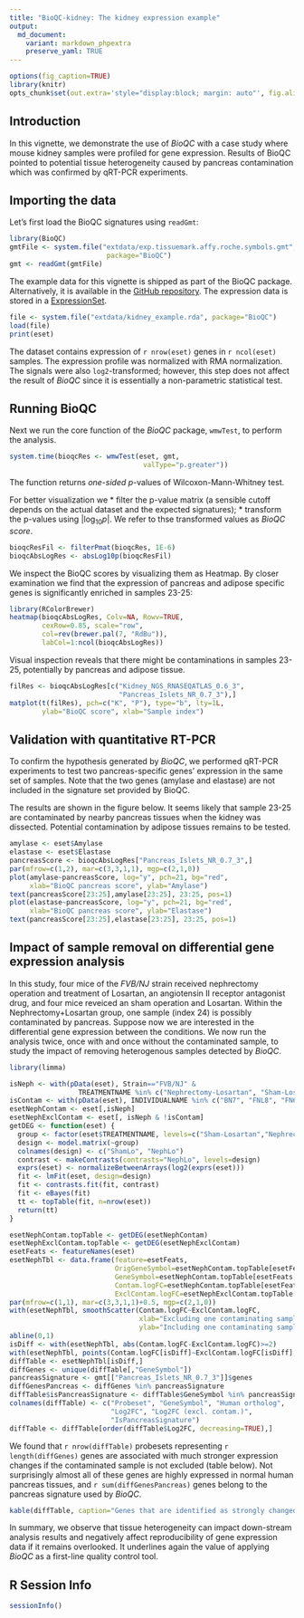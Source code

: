 ```yaml
---
title: "BioQC-kidney: The kidney expression example"
output:
  md_document:
    variant: markdown_phpextra
    preserve_yaml: TRUE
---
```


```r
options(fig_caption=TRUE)
library(knitr)
opts_chunk$set(out.extra='style="display:block; margin: auto"', fig.align="center")
```

Introduction
------------
In this vignette, we demonstrate the use of *BioQC* with a case study where mouse kidney samples were profiled for gene expression.
Results of BioQC pointed to potential tissue heterogeneity caused by pancreas contamination which was confirmed by qRT-PCR experiments.


Importing the data
------------------

Let's first load the BioQC signatures using `readGmt`: 

```r
library(BioQC)
gmtFile <- system.file("extdata/exp.tissuemark.affy.roche.symbols.gmt",
                        package="BioQC")
gmt <- readGmt(gmtFile)
```

The example data for this vignette is shipped as part of the BioQC package. 
Alternatively, it is available in the [GitHub repository](https://github.com/accio/BioQC/inst/extdata/kidney_example.rda). 
The expression data is stored in a [ExpressionSet](https://www.bioconductor.org/packages/release/bioc/vignettes/Biobase/inst/doc/ExpressionSetIntroduction.pdf). 

```r
file <- system.file("extdata/kidney_example.rda", package="BioQC")
load(file)
print(eset)
```

The dataset contains expression of `r nrow(eset)` genes in `r ncol(eset)` samples. The expression profile was normalized with RMA normalization. The signals were  also `log2`-transformed; however, this step does not affect the result of *BioQC* since it is essentially a non-parametric statistical test.


Running BioQC
-------------
Next we run the core function of the *BioQC* package, `wmwTest`, to perform the analysis.

```r
system.time(bioqcRes <- wmwTest(eset, gmt,
                                 valType="p.greater"))
```

The function returns *one-sided* $p$-values of Wilcoxon-Mann-Whitney test. 

For better visualization we 
 * filter the p-value matrix (a sensible cutoff depends on the actual dataset and the expected signatures);
 * transform the p-values using $|\log_{10} p|$. We refer to thse transformed values as *BioQC score*. 

```r
bioqcResFil <- filterPmat(bioqcRes, 1E-6)
bioqcAbsLogRes <- absLog10p(bioqcResFil)
```

We inspect the BioQC scores by visualizing them as Heatmap. 
By closer examination we find that the expression of pancreas and adipose specific genes is significantly enriched in samples 23-25: 

```r
library(RColorBrewer)
heatmap(bioqcAbsLogRes, Colv=NA, Rowv=TRUE,
        cexRow=0.85, scale="row",
        col=rev(brewer.pal(7, "RdBu")),
        labCol=1:ncol(bioqcAbsLogRes))
```

Visual inspection reveals that there might be contaminations in samples 23-25, potentially by pancreas and adipose tissue. 
```r
filRes <- bioqcAbsLogRes[c("Kidney_NGS_RNASEQATLAS_0.6_3",
                           "Pancreas_Islets_NR_0.7_3"),]
matplot(t(filRes), pch=c("K", "P"), type="b", lty=1L,
        ylab="BioQC score", xlab="Sample index")
```




Validation with quantitative RT-PCR
-----------------------------------
To confirm the hypothesis generated by *BioQC*, we performed qRT-PCR experiments to test two pancreas-specific genes' expression in the same  set of samples. Note that the two genes (amylase and elastase) are not included in the signature set provided by BioQC.

The results are shown in the figure below. It seems likely that sample 23-25 are contaminated by nearby pancreas tissues when the kidney was dissected. Potential contamination by adipose tissues remains to be tested.

```r
amylase <- eset$Amylase
elastase <- eset$Elastase
pancreasScore <- bioqcAbsLogRes["Pancreas_Islets_NR_0.7_3",]
par(mfrow=c(1,2), mar=c(3,3,1,1), mgp=c(2,1,0))
plot(amylase~pancreasScore, log="y", pch=21, bg="red",
     xlab="BioQC pancreas score", ylab="Amylase")
text(pancreasScore[23:25],amylase[23:25], 23:25, pos=1)
plot(elastase~pancreasScore, log="y", pch=21, bg="red",
     xlab="BioQC pancreas score", ylab="Elastase")
text(pancreasScore[23:25],elastase[23:25], 23:25, pos=1)

```



Impact of sample removal on differential gene expression analysis
-----------------------------------------------------------------
In this study, four mice of the *FVB/NJ* strain received nephrectomy operation and treatment of Losartan, an angiotensin II receptor antagonist drug, and four mice reveiced an sham operation and Losartan. Within the Nephrectomy+Losartan group, one sample (index 24) is possibly contaminated by pancreas. Suppose now we are interested in the differential gene expression between the conditions. We now run the analysis twice, once with and once without the contaminated sample, to study the impact of removing heterogenous samples detected by *BioQC*.

```r
library(limma)
```

```r

isNeph <- with(pData(eset), Strain=="FVB/NJ" &
                 TREATMENTNAME %in% c("Nephrectomy-Losartan", "Sham-Losartan"))
isContam <- with(pData(eset), INDIVIDUALNAME %in% c("BN7", "FNL8", "FN6"))
esetNephContam <- eset[,isNeph]
esetNephExclContam <- eset[, isNeph & !isContam]
getDEG <- function(eset) {
  group <- factor(eset$TREATMENTNAME, levels=c("Sham-Losartan","Nephrectomy-Losartan"))
  design <- model.matrix(~group)
  colnames(design) <- c("ShamLo", "NephLo")
  contrast <- makeContrasts(contrasts="NephLo", levels=design)
  exprs(eset) <- normalizeBetweenArrays(log2(exprs(eset)))
  fit <- lmFit(eset, design=design)
  fit <- contrasts.fit(fit, contrast)
  fit <- eBayes(fit)
  tt <- topTable(fit, n=nrow(eset))
  return(tt)
}

esetNephContam.topTable <- getDEG(esetNephContam)
esetNephExclContam.topTable <- getDEG(esetNephExclContam)
esetFeats <- featureNames(eset)
esetNephTbl <- data.frame(feature=esetFeats,
                          OrigGeneSymbol=esetNephContam.topTable[esetFeats,]$OrigGeneSymbol,
                          GeneSymbol=esetNephContam.topTable[esetFeats,]$GeneSymbol,
                          Contam.logFC=esetNephContam.topTable[esetFeats,]$logFC,
                          ExclContam.logFC=esetNephExclContam.topTable[esetFeats,]$logFC)
par(mfrow=c(1,1), mar=c(3,3,1,1)+0.5, mgp=c(2,1,0))
with(esetNephTbl, smoothScatter(Contam.logFC~ExclContam.logFC,
                                xlab="Excluding one contaminating sample [logFC]",
                                ylab="Including one contaminating sample [logFC]"))
abline(0,1)
isDiff <- with(esetNephTbl, abs(Contam.logFC-ExclContam.logFC)>=2)
with(esetNephTbl, points(Contam.logFC[isDiff]~ExclContam.logFC[isDiff], pch=16, col="red"))
diffTable <- esetNephTbl[isDiff,]
diffGenes <- unique(diffTable[,"GeneSymbol"])
pancreasSignature <- gmt[["Pancreas_Islets_NR_0.7_3"]]$genes
diffGenesPancreas <- diffGenes %in% pancreasSignature
diffTable$isPancreasSignature <- diffTable$GeneSymbol %in% pancreasSignature
colnames(diffTable) <- c("Probeset", "GeneSymbol", "Human ortholog",
                         "Log2FC", "Log2FC (excl. contam.)",
                         "IsPancreasSignature")
diffTable <- diffTable[order(diffTable$Log2FC, decreasing=TRUE),]
```

We found that `r nrow(diffTable)` probesets representing `r length(diffGenes)` genes are associated with much stronger expression changes if the contaminated sample is not excluded (table below). Not surprisingly almost all of these genes are highly expressed in normal human pancreas tissues, and `r sum(diffGenesPancreas)` genes belong to the pancreas signature used by *BioQC*. 

```r
kable(diffTable, caption="Genes that are identified as strongly changed ony if the contaminated sample is included.")
```

In summary, we observe that tissue heterogeneity can impact down-stream analysis results and negatively affect reproducibility of gene expression data if it remains overlooked. It underlines again the value of applying *BioQC* as a first-line quality control tool.




R Session Info
----------------
```r
sessionInfo()
```
